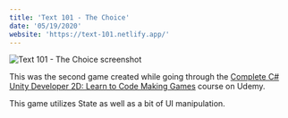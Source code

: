 ```yaml
---
title: 'Text 101 - The Choice'
date: '05/19/2020'
website: 'https://text-101.netlify.app/'
---
```


![Text 101 - The Choice screenshot](/src/uploads/screen-shot-2020-05-20-at-12.07.42-am.png)

This was the second game created while going through the [Complete C# Unity Developer 2D: Learn to Code Making Games](https://www.udemy.com/course/unitycourse/) course on Udemy.

This game utilizes State as well as a bit of UI manipulation.
